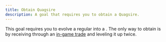 ```yaml
---
title: Obtain Quagsire
description: A goal that requires you to obtain a Quagsire.
---
```



This goal requires you to evolve a regular <Pokemon name="Wooper" /> into a <Pokemon name="Quagsire" />.
The only way to obtain <Pokemon name="Quagsire" /> is by receiving <Pokemon name="Wooper" /> through an [in-game trade](/in-game-trades/in-game-trades/#trade-a-paldean-wooper-for-a-wooper) and leveling it up twice.
